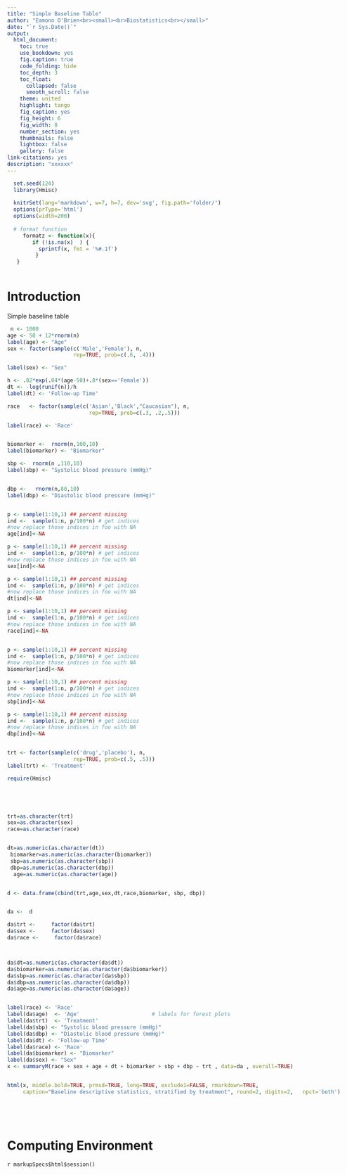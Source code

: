 ```yaml
---
title: "Simple Baseline Table"
author: "Eamonn O'Brien<br><small><br>Biostatistics<br></small>"
date: "`r Sys.Date()`"
output:
  html_document:
    toc: true
    use_bookdown: yes
    fig.caption: true
    code_folding: hide
    toc_depth: 3
    toc_float:
      collapsed: false
      smooth_scroll: false
    theme: united
    highlight: tango
    fig_caption: yes
    fig_height: 6
    fig_width: 8
    number_section: yes
    thumbnails: false
    lightbox: false
    gallery: false
link-citations: yes
description: "xxxxxx"
---
```

<style>
.table {
	width: 50%;
}
p.caption {
  font-size: 0.8em;
  color: DarkBlue;
}
body { 
	max-width: 1900px; 
	margin: 0 auto !important; 
	margin-right: 0 !important;
	float: none !important; 
}
</style>



```r

  set.seed(124)
  library(Hmisc)
  
  knitrSet(lang='markdown', w=7, h=7, dev='svg', fig.path='folder/')
  options(prType='html')
  options(width=200)
  
  # format function 
     formatz <- function(x){
        if (!is.na(x)  ) {
          sprintf(x, fmt = '%#.1f')  
         }
   }
 
```

# Introduction

Simple baseline table

```r

 n <- 1000
age <- 50 + 12*rnorm(n)
label(age) <- "Age"
sex <- factor(sample(c('Male','Female'), n, 
                     rep=TRUE, prob=c(.6, .4)))

label(sex) <- "Sex"

h <- .02*exp(.04*(age-50)+.8*(sex=='Female'))
dt <- -log(runif(n))/h
label(dt) <- 'Follow-up Time'

race   <- factor(sample(c('Asian','Black',"Caucasian"), n, 
                          rep=TRUE, prob=c(.3, .2,.5)))

label(race) <- 'Race'


biomarker <-  rnorm(n,100,10)
label(biomarker) <- "Biomarker"

sbp <-  rnorm(n ,110,10)
label(sbp) <- "Systolic blood pressure (mmHg)"


dbp <-   rnorm(n,80,10)
label(dbp) <- "Diastolic blood pressure (mmHg)"


p <- sample(1:10,1) ## percent missing
ind <-  sample(1:n, p/100*n) # get indices
#now replace those indices in foo with NA
age[ind]<-NA

p <- sample(1:10,1) ## percent missing
ind <-  sample(1:n, p/100*n) # get indices
#now replace those indices in foo with NA
sex[ind]<-NA

p <- sample(1:10,1) ## percent missing
ind <-  sample(1:n, p/100*n) # get indices
#now replace those indices in foo with NA
dt[ind]<-NA

p <- sample(1:10,1) ## percent missing
ind <-  sample(1:n, p/100*n) # get indices
#now replace those indices in foo with NA
race[ind]<-NA


p <- sample(1:10,1) ## percent missing
ind <-  sample(1:n, p/100*n) # get indices
#now replace those indices in foo with NA
biomarker[ind]<-NA

p <- sample(1:10,1) ## percent missing
ind <-  sample(1:n, p/100*n) # get indices
#now replace those indices in foo with NA
sbp[ind]<-NA

p <- sample(1:10,1) ## percent missing
ind <-  sample(1:n, p/100*n) # get indices
#now replace those indices in foo with NA
dbp[ind]<-NA


trt <- factor(sample(c('drug','placebo'), n, 
                     rep=TRUE, prob=c(.5, .5)))
label(trt) <- 'Treatment'

require(Hmisc)




 
trt=as.character(trt)
sex=as.character(sex)
race=as.character(race)


dt=as.numeric(as.character(dt))
 biomarker=as.numeric(as.character(biomarker))
 sbp=as.numeric(as.character(sbp))
 dbp=as.numeric(as.character(dbp))
  age=as.numeric(as.character(age))         


d <- data.frame(cbind(trt,age,sex,dt,race,biomarker, sbp, dbp))


da <-  d

da$trt <-     factor(da$trt)
da$sex <-     factor(da$sex)
da$race <-     factor(da$race)



da$dt=as.numeric(as.character(da$dt))
da$biomarker=as.numeric(as.character(da$biomarker))
da$sbp=as.numeric(as.character(da$sbp))
da$dbp=as.numeric(as.character(da$dbp))
da$age=as.numeric(as.character(da$age))         


label(race) <- 'Race'
label(da$age)  <- 'Age'                       # labels for forest plots
label(da$trt)  <- 'Treatment'
label(da$sbp) <- "Systolic blood pressure (mmHg)"
label(da$dbp) <- "Diastolic blood pressure (mmHg)"
label(da$dt) <- 'Follow-up Time'
label(da$race) <- 'Race'
label(da$biomarker) <- "Biomarker"
label(da$sex) <- "Sex"
x <- summaryM(race + sex + age + dt + biomarker + sbp + dbp ~ trt , data=da , overall=TRUE)


html(x, middle.bold=TRUE, prmsd=TRUE, long=TRUE, exclude1=FALSE, rmarkdown=TRUE, 
     caption="Baseline descriptive statistics, stratified by treatment", round=2, digits=2,   npct='both')


  
     
```

# Computing Environment

`r markupSpecs$html$session()`